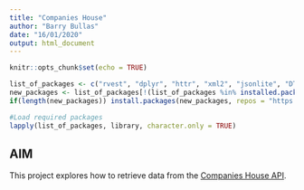 ---
title: "Companies House"
author: "Barry Bullas"
date: "16/01/2020"
output: html_document
---

```{r setup, include=FALSE}
knitr::opts_chunk$set(echo = TRUE)

list_of_packages <- c("rvest", "dplyr", "httr", "xml2", "jsonlite", "DT", "here")
new_packages <- list_of_packages[!(list_of_packages %in% installed.packages()[,"Package"])]
if(length(new_packages)) install.packages(new_packages, repos = "https://cloud.r-project.org/")

#Load required packages
lapply(list_of_packages, library, character.only = TRUE)
```

## AIM

This project explores how to retrieve data from the [Companies House API](https://developer.companieshouse.gov.uk/api/docs/).

```{r }

```
